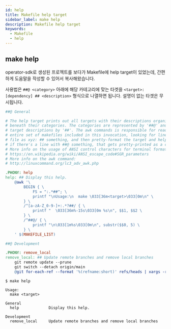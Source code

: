 ```yaml
---
id: help
title: Makefile help target
sidebar_label: make help
description: Makefile help target
keywords:
  - Makefile
  - help
---
```


## make help

operator-sdk로 생성된 프로젝트를 보다가 Makefile에 help target이 있었는데, 간편하게 도움말을 작성할 수 있어서 복사해왔습니다.

사용법은 `##@ <category>` 아래에 해당 카테고리에 맞는 타겟을 `<target>: [dependency] ## <description>` 형식으로 나열하면 됩니다. 설명이 없는 타겟은 무시됩니다.

```makefile
##@ General

# The help target prints out all targets with their descriptions organized
# beneath their categories. The categories are represented by '##@' and the
# target descriptions by '##'. The awk commands is responsible for reading the
# entire set of makefiles included in this invocation, looking for lines of the
# file as xyz: ## something, and then pretty-format the target and help. Then,
# if there's a line with ##@ something, that gets pretty-printed as a category.
# More info on the usage of ANSI control characters for terminal formatting:
# https://en.wikipedia.org/wiki/ANSI_escape_code#SGR_parameters
# More info on the awk command:
# http://linuxcommand.org/lc3_adv_awk.php

.PHONY: help
help: ## Display this help.
	@awk '\
		BEGIN { \
			FS = ":.*##"; \
			printf "\nUsage:\n  make \033[36m<target>\033[0m\n" \
		} \
		/^[a-zA-Z_0-9-]+:.*?##/ { \
			printf "  \033[36m%-15s\033[0m %s\n", $$1, $$2 \
		} \
		/^##@/ { \
			printf "\n\033[1m%s\033[0m\n", substr($$0, 5) \
		} \
	' $(MAKEFILE_LIST)

##@ Development

.PHONY: remove_local
remove_local: ## Update remote branches and remove local branches
	git remote update --prune
	git switch --detach origin/main
	@git for-each-ref --format '%(refname:short)' refs/heads | xargs -r -t git branch -D
```

```shell
$ make help

Usage:
  make <target>

General
  help             Display this help.

Development
  remove_local     Update remote branches and remove local branches
```